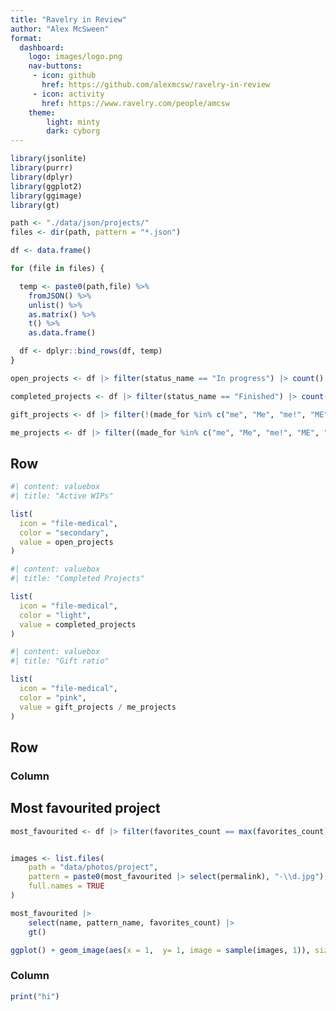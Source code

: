 ```yaml
--- 
title: "Ravelry in Review"
author: "Alex McSween"
format: 
  dashboard:
    logo: images/logo.png
    nav-buttons: 
     - icon: github
       href: https://github.com/alexmcsw/ravelry-in-review
     - icon: activity
       href: https://www.ravelry.com/people/amcsw
    theme: 
        light: minty
        dark: cyborg
---
```


```r
library(jsonlite)
library(purrr)
library(dplyr)
library(ggplot2)
library(ggimage)
library(gt)

path <- "./data/json/projects/"
files <- dir(path, pattern = "*.json")

df <- data.frame()

for (file in files) {

  temp <- paste0(path,file) %>%
    fromJSON() %>%
    unlist() %>%
    as.matrix() %>%
    t() %>%
    as.data.frame()

  df <- dplyr::bind_rows(df, temp)
}

```

```r

open_projects <- df |> filter(status_name == "In progress") |> count() |> as.numeric()

completed_projects <- df |> filter(status_name == "Finished") |> count() |> as.numeric()

gift_projects <- df |> filter(!(made_for %in% c("me", "Me", "me!", "ME", "", NA))) |> count() |> as.numeric()

me_projects <- df |> filter((made_for %in% c("me", "Me", "me!", "ME", "", NA))) |> count() |> as.numeric()


```
## Row {height="20%"}

```r
#| content: valuebox
#| title: "Active WIPs"

list(
  icon = "file-medical",
  color = "secondary",
  value = open_projects
)
```

```r
#| content: valuebox
#| title: "Completed Projects"

list(
  icon = "file-medical",
  color = "light",
  value = completed_projects
)
```

```r
#| content: valuebox
#| title: "Gift ratio"

list(
  icon = "file-medical",
  color = "pink",
  value = gift_projects / me_projects
)
```

## Row {height=70%}
### Column {width=40%}
::: {.card}
## Most favourited project

```r

most_favourited <- df |> filter(favorites_count == max(favorites_count)) |> head(1)


images <- list.files(
    path = "data/photos/project",
    pattern = paste0(most_favourited |> select(permalink), "-\\d.jpg"),
    full.names = TRUE
)
```

```r

most_favourited |> 
    select(name, pattern_name, favorites_count) |>
    gt()
```

```r

ggplot() + geom_image(aes(x = 1,  y= 1, image = sample(images, 1)), size = 1) + theme_void()
```
:::

### Column {width=60%}
```r
print("hi")
```